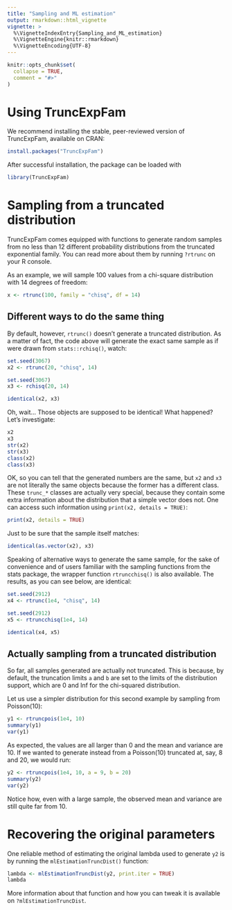 ```yaml
---
title: "Sampling and ML estimation"
output: rmarkdown::html_vignette
vignette: >
  %\VignetteIndexEntry{Sampling_and_ML_estimation}
  %\VignetteEngine{knitr::rmarkdown}
  %\VignetteEncoding{UTF-8}
---
```


```r
knitr::opts_chunk$set(
  collapse = TRUE,
  comment = "#>"
)
```

# Using TruncExpFam

We recommend installing the stable, peer-reviewed version of TruncExpFam,
available on CRAN:

```r
install.packages("TruncExpFam")
```

After successful installation, the package can be loaded with

```r
library(TruncExpFam)
```

# Sampling from a truncated distribution

TruncExpFam comes equipped with functions to generate random samples from no
less than 12 different probability distributions from the truncated exponential
family. You can read more about them by running `?rtrunc` on your R console.

As an example, we will sample 100 values from a chi-square
distribution with 14 degrees of freedom:

```r
x <- rtrunc(100, family = "chisq", df = 14)
```

## Different ways to do the same thing

By default, however, `rtrunc()` doesn't generate a truncated distribution. As
a matter of fact, the code above will generate the exact same sample as if
were drawn from `stats::rchisq()`, watch:

```r
set.seed(3067)
x2 <- rtrunc(20, "chisq", 14)

set.seed(3067)
x3 <- rchisq(20, 14)

identical(x2, x3)
```

Oh, wait... Those objects are supposed to be identical! What happened? Let's
investigate:

```r
x2
x3
str(x2)
str(x3)
class(x2)
class(x3)
```

OK, so you can tell that the generated numbers are the same, but `x2` and `x3`
are not literally the same objects because the former has a different class.
These `trunc_*` classes are actually very special, because they contain some
extra information about the distribution that a simple vector does not. One
can access such information using `print(x2, details = TRUE)`:

```r
print(x2, details = TRUE)
```

Just to be sure that the sample itself matches:

```r
identical(as.vector(x2), x3)
```

Speaking of alternative ways to generate the same sample, for the sake of
convenience and of users familiar with the sampling functions
from the stats package, the wrapper function `rtruncchisq()` is also available.
The results, as you can see below, are identical:

```r
set.seed(2912)
x4 <- rtrunc(1e4, "chisq", 14)

set.seed(2912)
x5 <- rtruncchisq(1e4, 14)

identical(x4, x5)
```

## Actually sampling from a truncated distribution

So far, all samples generated are actually not truncated. This is because,
by default, the truncation limits `a` and `b` are set to the limits of the
distribution support, which are 0 and Inf for the chi-squared distribution.

Let us use a simpler distribution for this second example by sampling from
Poisson(10):

```r
y1 <- rtruncpois(1e4, 10)
summary(y1)
var(y1)
```

As expected, the values are all larger than 0 and the mean and variance are 10.
If we wanted to generate instead from a Poisson(10) truncated at, say,
8 and 20, we would run:

```r
y2 <- rtruncpois(1e4, 10, a = 9, b = 20)
summary(y2)
var(y2)
```

Notice how, even with a large sample, the observed mean and variance are still
quite far from 10.

# Recovering the original parameters

One reliable method of estimating the original lambda used to generate `y2` is
by running the `mlEstimationTruncDist()` function:

```r
lambda <- mlEstimationTruncDist(y2, print.iter = TRUE)
lambda
```

More information about that function and how you can tweak it is available on
`?mlEstimationTruncDist`.
